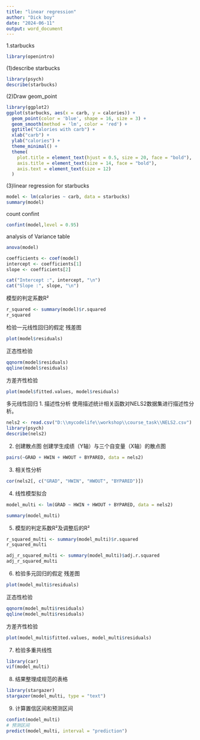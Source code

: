 ```yaml
---
title: "linear regression"
author: "Dick boy"
date: "2024-06-11"
output: word_document
---
```

1.starbucks

```r
library(openintro)
```
(1)describe starbucks
```r
library(psych)
describe(starbucks)
```
(2)Draw geom_point 

```r
library(ggplot2)
ggplot(starbucks, aes(x = carb, y = calories)) +
  geom_point(color = 'blue', shape = 16, size = 3) +
  geom_smooth(method = 'lm', color = 'red') +
  ggtitle("Calories with carb") +
  xlab("carb") +
  ylab("calories") +
  theme_minimal() +
  theme(
    plot.title = element_text(hjust = 0.5, size = 20, face = "bold"),
    axis.title = element_text(size = 14, face = "bold"),
    axis.text = element_text(size = 12)
  )

```
(3)linear regression for starbucks
```r
model <- lm(calories ~ carb, data = starbucks)
summary(model)

```

  count confint
```r
confint(model,level = 0.95)
```
  analysis of Variance table
```r
anova(model)
```


```r
coefficients <- coef(model)
intercept <- coefficients[1]
slope <- coefficients[2]

cat("Intercept :", intercept, "\n")
cat("Slope :", slope, "\n")

```
模型的判定系数R²
```r
r_squared <- summary(model)$r.squared
r_squared
```
检验一元线性回归的假定
残差图
```r
plot(model$residuals)
```
 正态性检验
```r
qqnorm(model$residuals)
qqline(model$residuals)
```
 方差齐性检验
```r
plot(model$fitted.values, model$residuals)
```
 多元线性回归
1. 描述性分析
使用描述统计相关函数对NELS2数据集进行描述性分析。
```r
nels2 <- read.csv("D:\\mycodelife\\workshop\\course_task\\NELS2.csv")
library(psych)
describe(nels2)
```
2. 创建散点图
创建学生成绩（Y轴）与三个自变量（X轴）的散点图
```r
pairs(~GRAD + HWIN + HWOUT + BYPARED, data = nels2)
```
3. 相关性分析
```r
cor(nels2[, c("GRAD", "HWIN", "HWOUT", "BYPARED")])
```
4. 线性模型拟合
```r
model_multi <- lm(GRAD ~ HWIN + HWOUT + BYPARED, data = nels2)

summary(model_multi)
```
5. 模型的判定系数R²及调整后的R²
```r
r_squared_multi <- summary(model_multi)$r.squared
r_squared_multi

```

```r
adj_r_squared_multi <- summary(model_multi)$adj.r.squared
adj_r_squared_multi
```
6. 检验多元回归的假定
残差图
```r
plot(model_multi$residuals)
```
正态性检验
```r
qqnorm(model_multi$residuals)
qqline(model_multi$residuals)
```
方差齐性检验
```r
plot(model_multi$fitted.values, model_multi$residuals)
```
7. 检验多重共线性
```r
library(car)
vif(model_multi)
```

8. 结果整理成规范的表格
```r
library(stargazer)
stargazer(model_multi, type = "text")
```
9. 计算置信区间和预测区间

```r
confint(model_multi)
# 预测区间
predict(model_multi, interval = "prediction")
```

